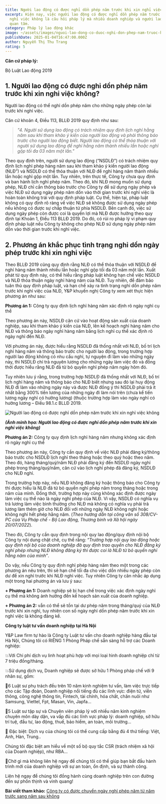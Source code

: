 ```yaml
---
title: Người lao động có được nghỉ dồn phép năm trước khi xin nghỉ việc không?
excerpt: Hiện nay, việc người lao động có được nghỉ dồn phép năm trước khi xin
  nghỉ việc không là câu hỏi pháp lý mà nhiều doanh nghiệp và người lao động
  quan tâm.
category: Pháp lý lao động khác
image: ~/assets/images/nguoi-lao-dong-co-duoc-nghi-don-phep-nam-truoc-khi-xin-nghi-viec-khong.png
publishDate: 2025-01-04T16:47:00.000Z
author: Nguyễn Thị Thu Trang
rating: 5
---
```

**Căn cứ pháp lý:**

Bộ Luật Lao động 2019

## 1. Người lao động có được nghỉ dồn phép năm trước khi xin nghỉ việc không?

Người lao động có thể nghỉ dồn phép năm cho những ngày phép còn lại trước khi nghỉ việc.

Căn cứ khoản 4, Điều 113, BLLĐ 2019 quy định như sau:

> *"4. Người sử dụng lao động có trách nhiệm quy định lịch nghỉ hằng năm sau khi tham khảo ý kiến của người lao động và phải thông báo trước cho người lao động biết. Người lao động có thể thỏa thuận với người sử dụng lao động để nghỉ hằng năm thành nhiều lần hoặc nghỉ gộp tối đa 03 năm một lần."*

Theo quy định trên, người sử dụng lao động (“NSDLĐ”) có trách nhiệm quy định lịch nghỉ phép hàng năm sau khi tham khảo ý kiến người lao động (NLĐ”) và NSDLĐ có thể thỏa thuận với NLĐ để nghỉ hàng năm thành nhiều lần hoặc nghỉ gộp một lần. Tuy nhiên, trên thực tế, Công ty chưa quy định và ban hành lịch nghỉ phép năm. Theo đó, khi NLĐ mong muốn sử dụng phép, NLĐ chỉ cần thông báo trước cho Công ty để sử dụng ngày phép và việc NLĐ sử dụng ngày phép năm dồn vào thời gian trước khi nghỉ việc là hoàn toàn không trái với quy định pháp luật. Cụ thể, hiện tại, pháp luật không có quy định rõ ràng về việc NLĐ sẽ không được sử dụng ngày phép nếu không có được sự chấp thuận từ phía NSDLĐ. Bên cạnh đó, việc sử dụng ngày phép còn được coi là quyền lợi mà NLĐ được hưởng theo quy định tại Khoản 1, Điều 113 BLLĐ 2019. Do đó, có rủi ro pháp lý vi phạm quy định pháp luật nếu Công ty không cho phép NLĐ sử dụng ngày phép năm dồn vào thời gian trước khi nghỉ việc.

## 2. Phương án khắc phục tình trạng nghỉ dồn ngày phép trước khi xin nghỉ việc

Theo BLLĐ 2019 cũng quy định rằng NLĐ có thể thỏa thuận với NSDLĐ để nghỉ hàng năm thành nhiều lần hoặc nghỉ gộp tối đa 03 năm một lần. Xuất phát từ quy định này, có thể hiểu rằng pháp luật không hạn chế việc NSDLĐ và NLĐ thỏa thuận ngày nghỉ hàng năm của NLĐ. Tuy nhiên, để đảm bảo tuân thủ quy định pháp luật, và hạn chế xảy ra tình trạng nghỉ dồn phép năm trước khi nghỉ việc của NLĐ, Y&P khuyến nghị Công ty xem xét thực hiện phương án như sau: 

**Phương án 1:** Công ty quy định lịch nghỉ hàng năm xác định rõ ngày nghỉ cụ thể

Theo phương án này, NSDLĐ căn cứ vào hoạt động sản xuất của doanh nghiệp, sau khi tham khảo ý kiến của NLĐ, lên kế hoạch nghỉ hàng năm cho NLĐ và thông báo ngày nghỉ hàng năm bằng lịch nghỉ cụ thể xác định rõ ngày nghỉ đến NLĐ.

Với phương án này, được hiểu rằng NSDLĐ đã thống nhất với NLĐ, bố trí lịch nghỉ hàng năm và thông báo trước cho người lao động, trong trường hợp người lao động không có nhu cầu nghỉ, tự nguyện đi làm vào những ngày này, thì NSDLĐ chỉ trả nguyên lương cho những ngày làm việc đó và đồng thời được hiểu rằng NLĐ đã từ bỏ quyền nghỉ phép năm ngày hôm đó.

Tuy nhiên lưu ý rằng, trong trường hợp NSDLĐ đã thống nhất với NLĐ, bố trí lịch nghỉ hàng năm và thông báo cho NLĐ biết nhưng sau đó lại huy động NLĐ đi làm vào những ngày này và được NLĐ đồng ý thì NSDLĐ phải trả ít nhất bằng 300% tiền lương của những ngày đi làm nói trên (chưa kể tiền lương ngày nghỉ có hưởng lương) (thuộc trường hợp làm vào ngày nghỉ có hưởng lương – Điều 98.1.c BLLĐ 2019.

![Người lao động có được nghỉ dồn phép năm trước khi xin nghỉ việc không](~/assets/images/nguoi-lao-dong-co-duoc-nghi-don-phep-nam-truoc-khi-xin-nghi-viec-khong-yplawfirm.jpg "Người lao động có được nghỉ dồn phép năm trước khi xin nghỉ việc không")

***(Ảnh minh họa: Người lao động có được nghỉ dồn phép năm trước khi xin nghỉ việc không)***

**Phương án 2:** Công ty quy định lịch nghỉ hàng năm nhưng không xác định rõ ngày nghỉ cụ thể

Theo phương án này, Công ty cần quy định về việc NLĐ phải đăng ký/thông báo trước cho NSDLĐ lịch nghỉ theo tháng hoặc theo quý hoặc theo năm. Theo đó, hàng tháng/quý/năm NLĐ phải đăng ký đến NSDLĐ ngày nghỉ phép trong tháng/quý/năm, căn cứ vào lịch nghỉ phép đã đăng ký, NSDLĐ cho NLĐ nghỉ.

Trong trường hợp này, nếu NLĐ không đăng ký hoặc thông báo cho Công ty thì được hiểu là NLĐ đã từ bỏ quyền nghỉ phép năm trong tháng hoặc trong năm của mình. Đồng thời, trường hợp này cũng không xác định được ngày làm việc cụ thể nào là ngày nghỉ phép của NLĐ. Vì vậy, NSDLĐ có nghĩa vụ trả lương làm việc bình thường cho NLĐ mà không có nghĩa vụ phải trả lương làm thêm giờ cho NLĐ đối với những ngày NLĐ không nghỉ hoặc không nghỉ hết phép hằng năm. (*Theo hướng dẫn tại công văn số 308/CV-PC của Vụ Pháp chế - Bộ Lao động, Thương binh và Xã hội ngày 20/07/2022*).

Theo đó, Công ty cần quy định trong nội quy lao động/quy định nội bộ Công ty nội dung chặt chẽ, cụ thể rằng: “*Trường hợp nội quy lao động hoặc quy định nội bộ của doanh nghiệp đã quy định trao quyền cho NLĐ đăng ký nghỉ phép nhưng NLĐ không đăng ký thì được coi là NLĐ từ bỏ quyền nghỉ hằng năm của mình”*.

Do vậy, nếu Công ty quy định nghỉ phép hàng năm theo một trong các phương án nêu trên, thì sẽ hạn chế tối đa cho việc dồn nhiều ngày phép còn dư để xin nghỉ trước khi NLĐ nghỉ việc. Tuy nhiên Công ty cân nhắc áp dụng một trong hai phương án và lưu ý sau:

**+ Phương án 1:** Doanh nghiệp sẽ bị hạn chế trong việc xác định ngày nghỉ cụ thể mà không ảnh hưởng đến kế hoạch sản xuất của doanh nghiệp.

**+ Phương án 2:** vẫn có thể sẽ tồn tại dư phép năm trong tháng/quý của NLĐ trước khi xin nghỉ, tuy nhiên con số ngày nghỉ dồn phép năm trước khi xin nghỉ việc là không đáng kể.

**Công ty luật tư vấn doanh nghiệp tại Hà Nội**

Y&P Law firm tự hào là Công ty Luật tư vấn cho doanh nghiệp hàng đầu tại Hà Nội, Chúng tôi có RIÊNG 1 Phòng Pháp chế sẵn sàng hỗ trợ các Doanh nghiệp:

💥Với Chi phí dịch vụ linh hoạt phù hợp với mọi loại hình doanh nghiệp chỉ từ 7 triệu đồng/tháng.

💥Sử dụng dịch vụ, Doanh nghiệp sẽ được sở hữu 1 Phòng pháp chế với 9 nhân sự, gồm:

🔑6 Luật sư phụ trách đều trên 10 năm kinh nghiệm tư vấn, làm việc trực tiếp cho các Tập đoàn, Doanh nghiệp nổi tiếng đủ các lĩnh vực: điện tử, viễn thông, công nghệ thông tin, Fintech, tài chính, hóa chất, chăn nuôi như Samsung, Viettel, Fpt, Masan, Vin, Japfa...

🔑5 Luật sư tập sự và Chuyên viên pháp lý với nhiều năm kinh nghiệm chuyên môn dày dặn, va vấp đủ các lĩnh vực pháp lý: doanh nghiệp, sở hữu trí tuệ, đầu tư, lao động, thuế, bảo hiểm, an toàn, môi trường...

🔑 Đặc biệt: Dịch vụ của chúng tôi có thể cung cấp bằng đủ 4 thứ tiếng: Việt, Anh, Hàn, Trung..

Chúng tôi đặc biệt am hiểu về một số bộ quy tắc CSR (trách nhiệm xã hội của Doanh nghiệp), như RBA...

🎯Chờ gì mà không liên hệ ngay để chúng tôi có thể giúp bạn bắt đầu hành trình mới của doanh nghiệp với sự an toàn, ổn định, và sự thành công.

Liên hệ ngay để chúng tôi đồng hành cùng doanh nghiệp trên con đường đến sự phồn thịnh và vinh quang!

**Bài viết tham khảo:** [Công ty có được chuyển ngày nghỉ phép năm từ năm trước sang năm sau không](https://yplawfirm.vn/lao-dong/cong-ty-co-duoc-chuyen-ngay-nghi-phep-nam-cua-nam-truoc-sang-nam-sau-khong)
